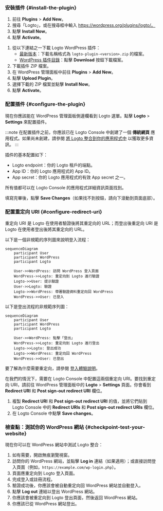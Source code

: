 
### 安裝插件 \{#install-the-plugin}

<Tabs>

<TabItem value="admin-panel" label="從 WordPress 管理面板">

1. 前往 **Plugins** > **Add New**。
2. 搜尋「Logto」，或在搜尋框中輸入 https://wordpress.org/plugins/logto/。
3. 點擊 **Install Now**。
4. 點擊 **Activate**。

</TabItem>

<TabItem value="upload" label="從上傳">

1. 從以下連結之一下載 Logto WordPress 插件：
   - [最新版本](https://github.com/logto-io/wordpress/releases)：下載名稱格式為 `logto-plugin-<version>.zip` 的檔案。
   - [WordPress 插件目錄](https://wordpress.org/plugins/logto/)：點擊 **Download** 按鈕下載檔案。
2. 下載插件 ZIP 檔案。
3. 在 WordPress 管理面板中前往 **Plugins** > **Add New**。
4. 點擊 **Upload Plugin**。
5. 選擇下載的 ZIP 檔案並點擊 **Install Now**。
6. 點擊 **Activate**。

</TabItem>

</Tabs>

### 配置插件 \{#configure-the-plugin}

現在你應該能在 WordPress 管理面板側邊欄看到 Logto 選單。點擊 **Logto** > **Settings** 來配置插件。

:::note
在配置插件之前，你應該已在 Logto Console 中創建了一個 **傳統網頁** 應用程式。如果尚未創建，請參閱 [將 Logto 整合到你的應用程式中](/integrate-logto/integrate-logto-into-your-application) 以獲取更多資訊。
:::

插件的基本配置如下：

- Logto endpoint：你的 Logto 租戶的端點。
- App ID：你的 Logto 應用程式的 App ID。
- App secret：你的 Logto 應用程式的有效 App secret 之一。

所有值都可以在 Logto Console 的應用程式詳細資訊頁面找到。

填寫完畢後，點擊 **Save Changes**（如果找不到按鈕，請向下滾動到頁面底部）。

### 配置重定向 URI \{#configure-redirect-uri}

重定向 URI 是 Logto 在使用者驗證後將其重定向的 URL；而登出後重定向 URI 是 Logto 在使用者登出後將其重定向的 URL。

以下是一個非規範的序列圖來說明登入流程：

```mermaid
sequenceDiagram
    participant User
    participant WordPress
    participant Logto

    User->>WordPress: 訪問 WordPress 登入頁面
    WordPress->>Logto: 重定向到 Logto 進行驗證
    Logto->>User: 提示驗證
    User->>Logto: 驗證
    Logto->>WordPress: 帶著驗證資料重定向回 WordPress
    WordPress->>User: 已登入
```

以下是登出流程的非規範序列圖：

```mermaid
sequenceDiagram
    participant User
    participant WordPress
    participant Logto

    User->>WordPress: 點擊「登出」
    WordPress->>Logto: 重定向到 Logto 進行登出
    Logto->>Logto: 登出成功
    Logto->>WordPress: 重定向回 WordPress
    WordPress->>User: 已登出
```

要了解為什麼需要重定向，請參閱 [登入體驗說明](/concepts/sign-in-experience)。

在我們的情況下，需要在 Logto Console 中配置這兩個重定向 URI。要找到重定向 URI，請前往 WordPress 管理面板中的 **Logto** > **Settings** 頁面。你會看到 **Redirect URI** 和 **Post sign-out redirect URI** 欄位。

1. 複製 **Redirect URI** 和 **Post sign-out redirect URI** 的值，並將它們貼到 Logto Console 中的 **Redirect URIs** 和 **Post sign-out redirect URIs** 欄位。
2. 在 Logto Console 中點擊 **Save changes**。

### 檢查點：測試你的 WordPress 網站 \{#checkpoint-test-your-website}

現在你可以在 WordPress 網站中測試 Logto 整合：

1. 如有需要，開啟無痕瀏覽視窗。
2. 訪問你的 WordPress 網站，並點擊 **Log in** 連結（如果適用）；或直接訪問登入頁面（例如，`https://example.com/wp-login.php`）。
3. 頁面應重定向到 Logto 登入頁面。
4. 完成登入或註冊流程。
5. 驗證成功後，你應該會被自動重定向回 WordPress 網站並自動登入。
6. 點擊 **Log out** 連結以登出 WordPress 網站。
7. 你應該會被重定向到 Logto 登出頁面，然後返回 WordPress 網站。
8. 你應該已從 WordPress 網站登出。
